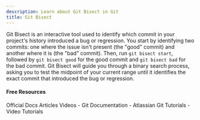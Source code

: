 ```yaml
---
description: Learn about Git Bisect in Git
title: Git Bisect
---
```


Git Bisect is an interactive tool used to identify which commit in your project's history introduced a bug or regression. You start by identifying two commits: one where the issue isn't present (the "good" commit) and another where it is (the "bad" commit). Then, run `git bisect start`, followed by `git bisect good` for the good commit and `git bisect bad` for the bad commit. Git Bisect will guide you through a binary search process, asking you to test the midpoint of your current range until it identifies the exact commit that introduced the bug or regression.

#### Free Resources

<Tabs defaultValue="official">
<TabsList>
<TabsTrigger value="official">Official Docs</TabsTrigger>
<TabsTrigger value="article">Articles</TabsTrigger>
<TabsTrigger value="video">Videos</TabsTrigger>
</TabsList>

<TabsContent value="official">
- <Link href="https://git-scm.com/docs">Git Documentation</Link>
</TabsContent>
<TabsContent value="article">
- <Link href="https://www.atlassian.com/git/tutorials">Atlassian Git Tutorials</Link>
</TabsContent>
<TabsContent value="video">
- <Link href="https://www.youtube.com/results?search_query=git+git-bisect+tutorial">Video Tutorials</Link>
</TabsContent>
</Tabs>
